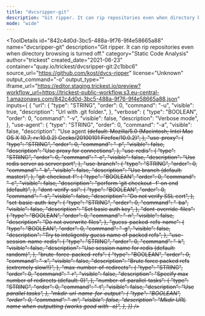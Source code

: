 ```yaml
---
title: "dvcsripper-git"
description: "Git ripper. It can rip repositories even when directory browsing is turned off."
mode: "wide"
---
```



<ToolDetails
  id="842c4d0d-3bc5-488a-9f76-9f4e58665a88"
  name="dvcsripper-git"
  description="Git ripper. It can rip repositories even when directory browsing is turned off."
  category="Static Code Analysis"
  author="trickest"
  created_date="2021-06-23"
  container="quay.io/trickest/dvcsripper-git:2c1bbc6"
  source_url="https://github.com/kost/dvcs-ripper"
  license="Unknown"
  output_command="-o"
  output_type=""
  iframe_url="https://editor.staging.trickest.io/preview?workflow_url=https://trickest-public-workflow.s3.eu-central-1.amazonaws.com/842c4d0d-3bc5-488a-9f76-9f4e58665a88.json"
  inputs={ {
  "url": {
    "type": "STRING",
    "order": 0,
    "command": "-u",
    "visible": true,
    "description": "Url with .git folder.",
  },
  "verbose": {
    "type": "BOOLEAN",
    "order": 0,
    "command": "-v",
    "visible": false,
    "description": "Verbose mode",
  },
  "use-agent": {
    "type": "STRING",
    "order": 0,
    "command": "-a",
    "visible": false,
    "description": "Use agent <s> (default: Mozilla/5.0 (Macintosh; Intel Mac OS X 10.7; rv:10.0.2) Gecko/20100101 Firefox/10.0.2)",
  },
  "use-proxy": {
    "type": "STRING",
    "order": 0,
    "command": "-p",
    "visible": false,
    "description": "Use proxy <h> for connections",
  },
  "use-redis": {
    "type": "STRING",
    "order": 0,
    "command": "-e",
    "visible": false,
    "description": "Use redis <s> server as server:port",
  },
  "use-branch": {
    "type": "STRING",
    "order": 0,
    "command": "-b",
    "visible": false,
    "description": "Use branch <s> (default: master)",
  },
  "git-checkout-f": {
    "type": "BOOLEAN",
    "order": 0,
    "command": "-c",
    "visible": false,
    "description": "perform 'git checkout -f' on end (default)",
  },
  "dont-verify-ssl": {
    "type": "BOOLEAN",
    "order": 0,
    "command": "-s",
    "visible": false,
    "description": "Do not verify SSL cert",
  },
  "set-basic-auth-key": {
    "type": "STRING",
    "order": 0,
    "command": "-ba",
    "visible": false,
    "description": "Set basic auth key",
  },
  "dont-override-files": {
    "type": "BOOLEAN",
    "order": 0,
    "command": "-n",
    "visible": false,
    "description": "Do not overwrite files",
  },
  "guess-packed-refs-name": {
    "type": "BOOLEAN",
    "order": 0,
    "command": "-g",
    "visible": false,
    "description": "Try to inteligently guess name of packed refs",
  },
  "use-session-name-redis": {
    "type": "STRING",
    "order": 0,
    "command": "-k",
    "visible": false,
    "description": "Use session name <s> for redis (default: random)",
  },
  "brute-force-packed-refs": {
    "type": "BOOLEAN",
    "order": 0,
    "command": "-x",
    "visible": false,
    "description": "Brute force packed refs (extremely slow!!)",
  },
  "max-number-of-redirects": {
    "type": "STRING",
    "order": 0,
    "command": "-r",
    "visible": false,
    "description": "Specify max number of redirects (default: 0)",
  },
  "number-of-parallel-tasks": {
    "type": "STRING",
    "order": 0,
    "command": "-t",
    "visible": false,
    "description": "Use <i> parallel tasks",
  },
  "mkdir-url-name-for-output": {
    "type": "BOOLEAN",
    "order": 0,
    "command": "-m",
    "visible": false,
    "description": "Mkdir URL name when outputting (works good with -o)",
  },
}}
/>